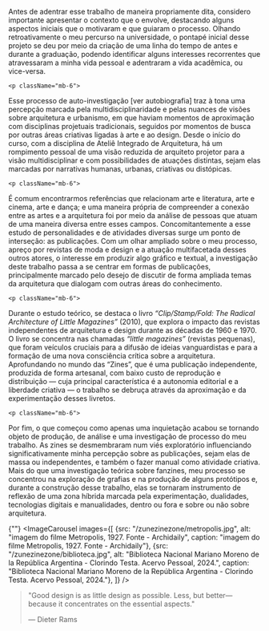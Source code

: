 
<div className="space-y-8">
  <div className="prose prose-lg max-w-none">
    <p className="mb-6">
  Antes de adentrar esse trabalho de maneira propriamente dita, considero importante apresentar o contexto que o envolve, destacando alguns aspectos iniciais que o motivaram e que guiaram o processo. Olhando retroativamente o meu percurso na universidade, o pontapé inicial desse projeto se deu por meio da criação de uma linha do tempo de antes e durante a graduação, podendo identificar alguns interesses recorrentes que atravessaram a minha vida pessoal e adentraram a vida acadêmica, ou vice-versa.
</p>

    <p className="mb-6">
Esse processo de auto-investigação [ver autobiografia] traz à tona uma percepção marcada pela multidisciplinaridade e pelas nuances de visões sobre arquitetura e urbanismo, em que haviam momentos de aproximação com disciplinas projetuais tradicionais, seguidos por momentos de busca por outras áreas criativas ligadas à arte e ao design. Desde o início do curso, com a disciplina de Ateliê Integrado de Arquitetura, há um rompimento pessoal de uma visão reduzida de arquiteto projetor para a visão multidisciplinar e com possibilidades de atuações distintas, sejam elas marcadas por narrativas humanas, urbanas, criativas ou distópicas.
</p>

    <p className="mb-6">
É comum encontrarmos referências que relacionam arte e literatura, arte e cinema, arte e dança; e uma maneira própria de compreender a conexão entre as artes e a arquitetura foi por meio da análise de pessoas que atuam de uma maneira diversa entre esses campos. Concomitantemente a esse estudo de personalidades e de atividades diversas surge um ponto de interseção: as publicações. Com um olhar ampliado sobre o meu processo, apreço por revistas de moda e design e a atuação multifacetada desses outros atores, o interesse em produzir algo gráfico e textual, a investigação deste trabalho passa a se centrar em formas de publicações, principalmente marcado pelo desejo de discutir de forma ampliada temas da arquitetura que dialogam com outras áreas do conhecimento.
</p>

    <p className="mb-6">
Durante o estudo teórico, se destaca o livro _“Clip/Stamp/Fold: The Radical Architecture of Little Magazines”_ (2010), que explora o impacto das revistas independentes de arquitetura e design durante as décadas de 1960 e 1970. O livro se concentra nas chamadas _“little magazines”_ (revistas pequenas), que foram veículos cruciais para a difusão de ideias vanguardistas e para a formação de uma nova consciência crítica sobre a arquitetura. Aprofundando no mundo das “Zines”, que é uma publicação independente, produzida de forma artesanal, com baixo custo de reprodução e distribuição — cuja principal característica é a autonomia editorial e a liberdade criativa — o trabalho se debruça através da aproximação e da experimentação desses livretos.
</p>

    <p className="mb-6">
Por fim, o que começou como apenas uma inquietação acabou se tornando objeto de produção, de análise e uma investigação de processo do meu trabalho. As zines se desmembraram num viés exploratório influenciando significativamente minha percepção sobre as publicações, sejam elas de massa ou independentes, e também o fazer manual como atividade criativa. Mais do que uma investigação teórica sobre fanzines, meu processo se concentrou na exploração de grafias e na produção de alguns protótipos e, durante a construção desse trabalho, elas se tornaram instrumento de reflexão de uma zona híbrida marcada pela experimentação, dualidades, tecnologias digitais e manualidades, dentro ou fora e sobre ou não sobre arquitetura.
</p>
  </div>

  {""}
  <ImageCarousel
    images={[
        {src: "/zunezinezone/metropolis.jpg", alt: "imagem do filme Metropolis, 1927. Fonte - Archidaily", caption: "imagem do filme Metropolis, 1927. Fonte - Archidaily"},
        {src: "/zunezinezone/biblioteca.jpg", alt: "Biblioteca Nacional Mariano Moreno de la República Argentina - Clorindo Testa. Acervo Pessoal, 2024.", caption: "Biblioteca Nacional Mariano Moreno de la República Argentina - Clorindo Testa. Acervo Pessoal, 2024."},
    ]}
  />

> "Good design is as little design as possible. Less, but
> better—because it concentrates on the essential aspects."
>
> — Dieter Rams

</div>

